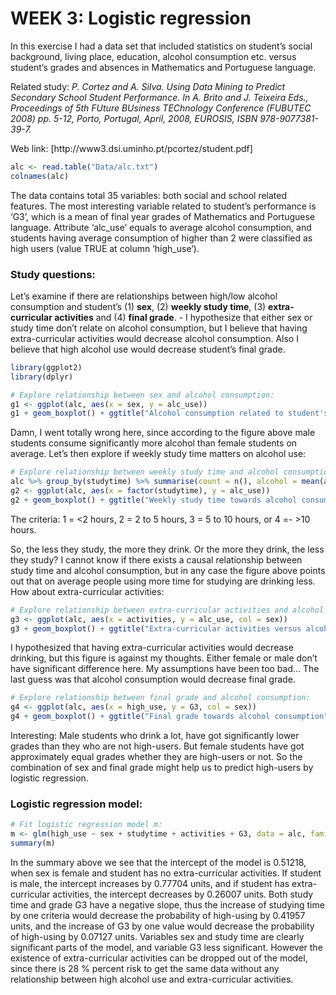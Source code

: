 # WEEK 3: Logistic regression

In this exercise I had a data set that included statistics on student's social background, living place, education, alcohol consumption etc. versus student's grades and absences in Mathematics and Portuguese language.

Related study: *P. Cortez and A. Silva. Using Data Mining to Predict Secondary School Student Performance. In A. Brito and J. Teixeira Eds., Proceedings of 5th FUture BUsiness TEChnology Conference (FUBUTEC 2008) pp. 5-12, Porto, Portugal, April, 2008, EUROSIS, ISBN 978-9077381-39-7.*

Web link: [http://www3.dsi.uminho.pt/pcortez/student.pdf]


```r
alc <- read.table("Data/alc.txt")
colnames(alc)
```

The data contains total 35 variables: both social and school related features. The most interesting variable related to student's performance is 'G3', which is a mean of final year grades of Mathematics and Portuguese language. Attribute 'alc_use' equals to average alcohol consumption, and students having average consumption of higher than 2 were classified as high users (value TRUE at column 'high_use').



### Study questions:

Let's examine if there are relationships between high/low alcohol consumption and student's (1) **sex**, (2) **weekly study time**, (3) **extra-curricular activities** and (4) **final grade**.
- I hypothesize that either sex or study time don't relate on alcohol consumption, but I believe that having extra-curricular activities would decrease alcohol consumption. Also I believe that high alcohol use would decrease student's final grade.


```r
library(ggplot2)
library(dplyr)
```

```r
# Explore relationship between sex and alcohol consumption:
g1 <- ggplot(alc, aes(x = sex, y = alc_use))
g1 + geom_boxplot() + ggtitle("Alcohol consumption related to student's sex") + ylab("Alcohol use")
```

Damn, I went totally wrong here, since according to the figure above male students consume significantly more alcohol than female students on average. Let's then explore if weekly study time matters on alcohol use:

```r
# Explore relationship between weekly study time and alcohol consumption:
alc %>% group_by(studytime) %>% summarise(count = n(), alcohol = mean(alc_use))
g2 <- ggplot(alc, aes(x = factor(studytime), y = alc_use))
g2 + geom_boxplot() + ggtitle("Weekly study time towards alcohol consumption") + ylab("Alcohol use") + xlab("Weekly study time")
```

The criteria: 1 = <2 hours, 2 = 2 to 5 hours, 3 = 5 to 10 hours, or 4 =- >10 hours.

So, the less they study, the more they drink. Or the more they drink, the less they study? I cannot know if there exists a causal relationship between study time and alcohol consumption, but in any case the figure above points out that on average people using more time for studying are drinking less. How about extra-curricular activities:

```r
# Explore relationship between extra-curricular activities and alcohol consumption:
g3 <- ggplot(alc, aes(x = activities, y = alc_use, col = sex))
g3 + geom_boxplot() + ggtitle("Extra-curricular activities versus alcohol consumption") + ylab("Alcohol use") + xlab("Extra-curricular activities")
```

I hypothesized that having extra-curricular activities would decrease drinking, but this figure is against my thoughts. Either female or male don't have significant difference here. My assumptions have been too bad... The last guess was that alcohol consumption would decrease final grade.

```r
# Explore relationship between final grade and alcohol consumption:
g4 <- ggplot(alc, aes(x = high_use, y = G3, col = sex))
g4 + geom_boxplot() + ggtitle("Final grade towards alcohol consumption") + xlab("High use of alcohol") + ylab("Final grade")
```

Interesting: Male students who drink a lot, have got significantly lower grades than they who are not high-users. But female students have got approximately equal grades whether they are high-users or not. So the combination of sex and final grade might help us to predict high-users by logistic regression.


### Logistic regression model:

```r
# Fit logistic regression model m:
m <- glm(high_use ~ sex + studytime + activities + G3, data = alc, family = "binomial")
summary(m)
```

In the summary above we see that the intercept of the model is 0.51218, when sex is female and student has no extra-curricular activities. If student is male, the intercept increases by 0.77704 units, and if student has extra-curricular activities, the intercept decreases by 0.26007 units.
Both study time and grade G3 have a negative slope, thus the increase of studying time by one criteria would decrease the probability of high-using by 0.41957 units, and the increase of G3 by one value would decrease the probability of high-using by 0.07127 units.
Variables sex and study time are clearly significant parts of the model, and variable G3 less significant. However the existence of extra-curricular activities can be dropped out of the model, since there is 28 % percent risk to get the same data without any relationship between high alcohol use and extra-curricular activities.







